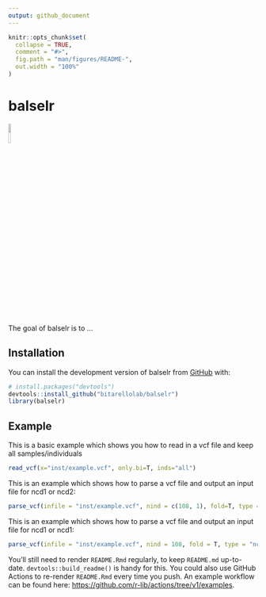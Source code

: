 ```yaml
---
output: github_document
---
```


<!-- README.md is generated from README.Rmd. Please edit that file -->

```r
knitr::opts_chunk$set(
  collapse = TRUE,
  comment = "#>",
  fig.path = "man/figures/README-",
  out.width = "100%"
)
```

# balselr

<!-- badges: start -->
![](images/balselr2.png){width=10% height=10%}
<!-- badges: end -->

The goal of balselr is to ...

## Installation

You can install the development version of balselr from [GitHub](https://github.com/) with:

``` r
# install.packages("devtools")
devtools::install_github("bitarellolab/balselr")
library(balselr)
```


## Example

This is a basic example which shows you how to read in a vcf file and keep all samples/individuals

``` r
read_vcf(x="inst/example.vcf", only.bi=T, inds="all")
```

This is an example which shows how to parse a vcf file and output an input file for ncd1 or ncd2:

``` r
parse_vcf(infile = "inst/example.vcf", nind = c(108, 1), fold=T, type = "ncd2")
```
This is an example which shows how to parse a vcf file and output an input file for ncd1 or ncd1:

``` r
parse_vcf(infile = "inst/example.vcf", nind = 108, fold = T, type = "ncd1")
```

You'll still need to render `README.Rmd` regularly, to keep `README.md` up-to-date. `devtools::build_readme()` is handy for this. You could also use GitHub Actions to re-render `README.Rmd` every time you push. An example workflow can be found here: <https://github.com/r-lib/actions/tree/v1/examples>.


